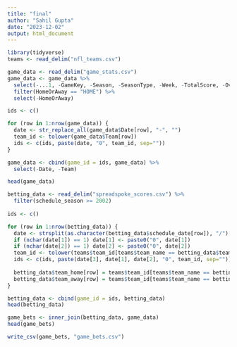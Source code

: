 ```yaml
---
title: "final"
author: "Sahil Gupta"
date: "2023-12-02"
output: html_document
---
```

```r
library(tidyverse)
teams <- read_delim("nfl_teams.csv")
```

```r
game_data <- read_delim("game_stats.csv")
game_data <- game_data %>%
  select(-...1, -GameKey, -Season, -SeasonType, -Week, -TotalScore, -OverUnder, -PointSpread, -IsGameOver, -TeamName, -TeamGameID, -TeamID, -OpponentID, -Day, -GlobalGameID, -GlobalTeamID, -GlobalOpponentID, -ScoreID, -Temperature, -WindSpeed, -Humidity, -DateTime, -Opponent, -Score, -OpponentScore, -Stadium) %>%
  filter(HomeOrAway == "HOME") %>%
  select(-HomeOrAway)

ids <- c()

for (row in 1:nrow(game_data)) {
  date <- str_replace_all(game_data$Date[row], "-", "")
  team_id <- tolower(game_data$Team[row])
  ids <- c(ids, paste(date, "0", team_id, sep=""))
}

game_data <- cbind(game_id = ids, game_data) %>%
  select(-Date, -Team)

head(game_data)
```

```r
betting_data <- read_delim("spreadspoke_scores.csv") %>%
  filter(schedule_season >= 2002)
  
ids <- c()

for (row in 1:nrow(betting_data)) {
  date <- strsplit(as.character(betting_data$schedule_date[row]), "/")[[1]]
  if (nchar(date[1]) == 1) date[1] <- paste0("0", date[1])
  if (nchar(date[2]) == 1) date[2] <- paste0("0", date[2])
  team_id <- tolower(teams$team_id[teams$team_name == betting_data$team_home[row]])
  ids <- c(ids, paste(date[3], date[1], date[2], "0", team_id, sep=""))
  
  betting_data$team_home[row] = teams$team_id[teams$team_name == betting_data$team_home[row]]
  betting_data$team_away[row] = teams$team_id[teams$team_name == betting_data$team_away[row]]
}

betting_data <- cbind(game_id = ids, betting_data)
head(betting_data)
```

```r
game_bets <- inner_join(betting_data, game_data)
head(game_bets)

write_csv(game_bets, "game_bets.csv")
```
